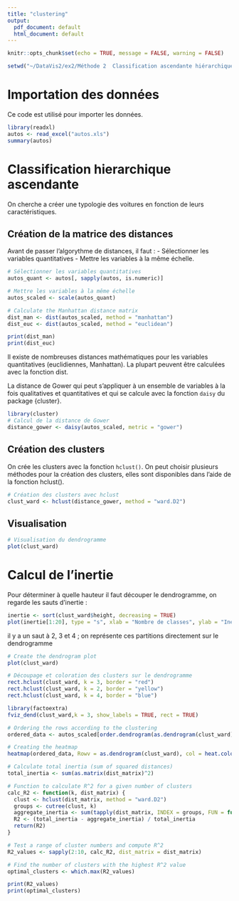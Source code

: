 ---
title: "clustering"
output:
  pdf_document: default
  html_document: default
---


```{r setup, include=FALSE}
knitr::opts_chunk$set(echo = TRUE, message = FALSE, warning = FALSE)
```



```{r}
setwd("~/DataVis2/ex2/Méthode 2  Classification ascendante hiérarchique-20231218")
```


# Importation des données

Ce code est utilisé pour importer les données.

```{r}
library(readxl)
autos <- read_excel("autos.xls")
summary(autos)
```


# Classification hierarchique ascendante

On cherche a créer une typologie des voitures en fonction de leurs caractéristiques.

## Création de la matrice des distances

Avant de passer l'algorythme de distances, il faut : 
  - Sélectionner les variables quantitatives
  - Mettre les variables à la même échelle.
  

```{r}
# Sélectionner les variables quantitatives
autos_quant <- autos[, sapply(autos, is.numeric)]

# Mettre les variables à la même échelle
autos_scaled <- scale(autos_quant)

# Calculate the Manhattan distance matrix
dist_man <- dist(autos_scaled, method = "manhattan")
dist_euc <- dist(autos_scaled, method = "euclidean")

print(dist_man)
print(dist_euc)

```

  
Il existe de nombreuses distances mathématiques pour les variables quantitatives (euclidiennes, Manhattan). La plupart peuvent être calculées avec la fonction dist.

La distance de Gower qui peut s’appliquer à un ensemble de variables à la fois qualitatives et quantitatives et qui se calcule avec la fonction `daisy` du package {cluster}.


```{r}
library(cluster)
# Calcul de la distance de Gower
distance_gower <- daisy(autos_scaled, metric = "gower")
```

## Création des clusters

On crée les clusters avec la fonction `hclust()`. On peut choisir plusieurs méthodes pour la création des clusters, elles sont disponibles dans l'aide de la fonction hclust().

```{r}

# Création des clusters avec hclust
clust_ward <- hclust(distance_gower, method = "ward.D2")

```


## Visualisation

```{r}

# Visualisation du dendrogramme
plot(clust_ward)

```

# Calcul de l'inertie

Pour déterminer à quelle hauteur il faut découper le dendrogramme, on regarde les sauts d'inertie : 




```{r}
inertie <- sort(clust_ward$height, decreasing = TRUE)
plot(inertie[1:20], type = "s", xlab = "Nombre de classes", ylab = "Inertie")

```

il y a un saut à 2, 3 et 4 ; on représente ces partitions directement sur le dendrogramme

```{r}

# Create the dendrogram plot
plot(clust_ward)

# Découpage et coloration des clusters sur le dendrogramme
rect.hclust(clust_ward, k = 3, border = "red")
rect.hclust(clust_ward, k = 2, border = "yellow")
rect.hclust(clust_ward, k = 4, border = "blue")


```

```{r}
library(factoextra)
fviz_dend(clust_ward,k = 3, show_labels = TRUE, rect = TRUE)
```
```{r}
# Ordering the rows according to the clustering
ordered_data <- autos_scaled[order.dendrogram(as.dendrogram(clust_ward)), ]

# Creating the heatmap
heatmap(ordered_data, Rowv = as.dendrogram(clust_ward), col = heat.colors(256))

```
```{r}
# Calculate total inertia (sum of squared distances)
total_inertia <- sum(as.matrix(dist_matrix)^2)

# Function to calculate R^2 for a given number of clusters
calc_R2 <- function(k, dist_matrix) {
  clust <- hclust(dist_matrix, method = "ward.D2")
  groups <- cutree(clust, k)
  aggregate_inertia <- sum(tapply(dist_matrix, INDEX = groups, FUN = function(x) sum(x^2)))
  R2 <- (total_inertia - aggregate_inertia) / total_inertia
  return(R2)
}

# Test a range of cluster numbers and compute R^2
R2_values <- sapply(2:10, calc_R2, dist_matrix = dist_matrix)

# Find the number of clusters with the highest R^2 value
optimal_clusters <- which.max(R2_values)

print(R2_values)
print(optimal_clusters)

```


